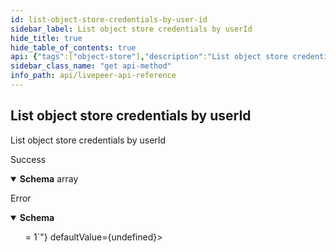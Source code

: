 ```yaml
---
id: list-object-store-credentials-by-user-id
sidebar_label: List object store credentials by userId
hide_title: true
hide_table_of_contents: true
api: {"tags":["object-store"],"description":"List object store credentials by userId","responses":{"200":{"description":"Success","content":{"application/json":{"schema":{"type":"array","items":{"type":"object","table":"object_store","required":["url"],"additionalProperties":false,"properties":{"url":{"type":"string","description":"Livepeer-compatible object store URL","example":"s3://access-key:secret-key@us-west-2/bucket-name","writeOnly":true},"publicUrl":{"type":"string","description":"Public URL at which data in this object storage can be accessed","example":"https://reg-rec.livepeer.live/some/path"},"disabled":{"type":"boolean","description":"If true then these object store will not be used for recording even if it is configured in the API command line."},"id":{"type":"string","example":"09F8B46C-61A0-4254-9875-F71F4C605BC7"},"userId":{"type":"string","example":"66E2161C-7670-4D05-B71D-DA2D6979556F","index":true},"name":{"type":"string"},"createdAt":{"type":"number","readOnly":true,"description":"Timestamp (in milliseconds) at which object store object was created","example":1587667174725}}}}}}},"default":{"description":"Error","content":{"application/json":{"schema":{"required":["errors"],"type":"object","properties":{"errors":{"type":"array","minItems":1,"items":{"type":"string","example":["id not provided","user not found"]}}}}}}}},"method":"get","path":"/object-store","info":{"title":"Livepeer API Reference","version":"0.0.1-alpha.0"},"postman":{"name":"List object store credentials by userId","description":{"content":"List object store credentials by userId","type":"text/plain"},"url":{"path":["object-store"],"host":["{{baseUrl}}"],"query":[],"variable":[]},"header":[{"key":"Accept","value":"application/json"}],"method":"GET"}}
sidebar_class_name: "get api-method"
info_path: api/livepeer-api-reference
---
```



## List object store credentials by userId



List object store credentials by userId

<div><ApiTabs><TabItem label={"200"} value={"200"}><div>

Success

</div><div><MimeTabs groupId={"mime-type"}><TabItem label={"application/json"} value={"application/json"}><SchemaTabs groupId={"schema-tabs"}><TabItem label={"Schema"} value={"Schema"}><details style={{}} data-collapsed={false} open={true}><summary style={{"textAlign":"left"}}><strong>Schema</strong><span style={{"opacity":"0.6"}}> array</span></summary><div style={{"textAlign":"left","marginLeft":"1rem"}}></div><ul style={{"marginLeft":"1rem"}}><SchemaItem collapsible={false} name={"publicUrl"} required={false} schemaDescription={"Public URL at which data in this object storage can be accessed"} schemaName={"string"} qualifierMessage={undefined} defaultValue={undefined}></SchemaItem><SchemaItem collapsible={false} name={"disabled"} required={false} schemaDescription={"If true then these object store will not be used for recording even if it is configured in the API command line."} schemaName={"boolean"} qualifierMessage={undefined} defaultValue={undefined}></SchemaItem><SchemaItem collapsible={false} name={"id"} required={false} schemaDescription={undefined} schemaName={"string"} qualifierMessage={undefined} defaultValue={undefined}></SchemaItem><SchemaItem collapsible={false} name={"userId"} required={false} schemaDescription={undefined} schemaName={"string"} qualifierMessage={undefined} defaultValue={undefined}></SchemaItem><SchemaItem collapsible={false} name={"name"} required={false} schemaDescription={undefined} schemaName={"string"} qualifierMessage={undefined} defaultValue={undefined}></SchemaItem><SchemaItem collapsible={false} name={"createdAt"} required={false} schemaDescription={"Timestamp (in milliseconds) at which object store object was created"} schemaName={"number"} qualifierMessage={undefined} defaultValue={undefined}></SchemaItem></ul></details></TabItem></SchemaTabs></TabItem></MimeTabs></div></TabItem><TabItem label={"default"} value={"default"}><div>

Error

</div><div><MimeTabs groupId={"mime-type"}><TabItem label={"application/json"} value={"application/json"}><SchemaTabs groupId={"schema-tabs"}><TabItem label={"Schema"} value={"Schema"}><details style={{}} data-collapsed={false} open={true}><summary style={{"textAlign":"left"}}><strong>Schema</strong></summary><div style={{"textAlign":"left","marginLeft":"1rem"}}></div><ul style={{"marginLeft":"1rem"}}><SchemaItem collapsible={false} name={"errors"} required={false} schemaDescription={undefined} schemaName={"string[]"} qualifierMessage={"**Possible values:** `>= 1`"} defaultValue={undefined}></SchemaItem></ul></details></TabItem></SchemaTabs></TabItem></MimeTabs></div></TabItem></ApiTabs></div>
      